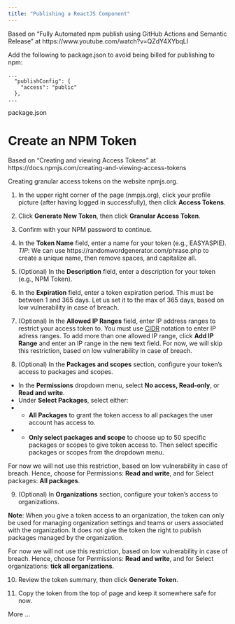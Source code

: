 ```yaml
---
title: "Publishing a ReactJS Component"
---
```


Based on "Fully Automated npm publish using GitHub Actions and Semantic Release" at https://www.youtube.com/watch?v=QZdY4XYbqLI

Add the following to package.json to avoid being billed for publishing to npm:

```
...
  "publishConfig": {
    "access": "public"
  },
...
```
package.json

# Create an NPM Token

Based on "Creating and viewing Access Tokens" at https://docs.npmjs.com/creating-and-viewing-access-tokens

Creating granular access tokens on the website npmjs.org.

1. In the upper right corner of the page (nmpjs.org), click your profile picture (after having logged in successfully), then click **Access Tokens**.

2. Click **Generate New Token**, then click **Granular Access Token**.

3. Confirm with your NPM password to continue. 

4. In the **Token Name** field, enter a name for your token (e.g., EASYASPIE). *TIP*: We can use https://randomwordgenerator.com/phrase.php to create a unique name, then remove spaces, and capitalize all.

5. (Optional) In the **Description** field, enter a description for your token (e.g., NPM Token). 

6. In the **Expiration** field, enter a token expiration period. This must be between 1 and 365 days. Let us set it to the max of 365 days, based on low vulnerability in case of breach.

7. (Optional) In the **Allowed IP Ranges** field, enter IP address ranges to restrict your access token to. You must use [CIDR](https://en.wikipedia.org/wiki/Classless_Inter-Domain_Routing) notation to enter IP adress ranges. To add more than one allowed IP range, click **Add IP Range** and enter an IP range in the new text field. For now, we will skip this restriction, based on low vulnerability in case of breach.

8.  (Optional) In the **Packages and scopes** section, configure your token's access to packages and scopes.

- In the **Permissions** dropdown menu, select **No access, Read-only**, or **Read and write**.
- Under **Select Packages**, select either:
- - **All Packages** to grant the token access to all packages the user account has access to.
- - **Only select packages and scope** to choose up to 50 specific packages or scopes to give token access to. Then select specific packages or scopes from the dropdown menu.

For now we will not use this restriction, based on low vulnerability in case of breach. Hence, choose for Permissions: **Read and write**, and for Select packages: **All packages**.

9. (Optional) In **Organizations** section, configure your token's access to organizations. 

**Note**: When you give a token access to an organization, the token can only be used for managing organization settings and teams or users associated with the organization. It does not give the token the right to publish packages managed by the organization.

For now we will not use this restriction, based on low vulnerability in case of breach. Hence, choose for Permissions: **Read and write**, and for Select organizations: **tick all organizations**.

10. Review the token summary, then click **Generate Token**.

11. Copy the token from the top of page and keep it somewhere safe for now.

More ...
